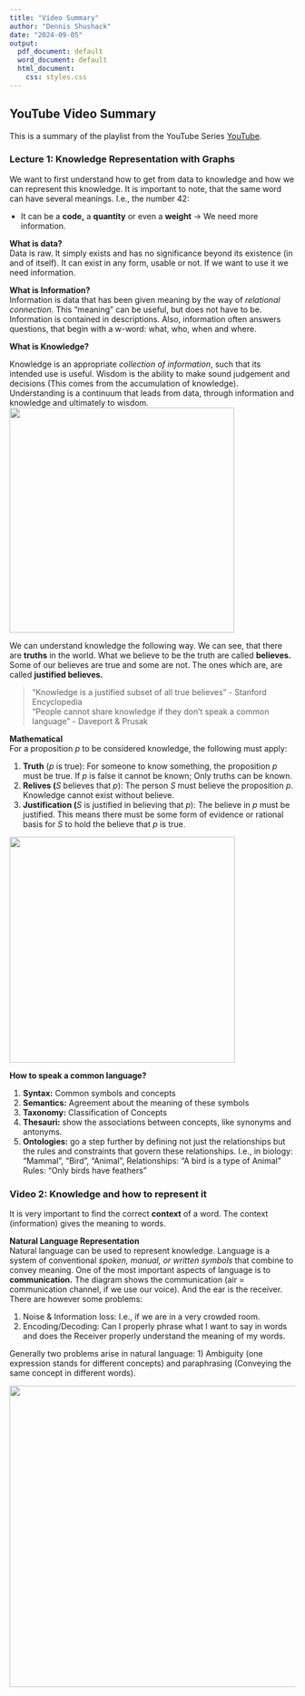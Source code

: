 ```yaml
---
title: "Video Summary"
author: "Dennis Shushack"
date: "2024-09-05"
output:
  pdf_document: default
  word_document: default
  html_document:
    css: styles.css
---
```


```{=html}
<style>
ul {
  padding-left: 20px; /* Adjust this value to change the left padding */
}

ul li {
  margin-bottom: 5px; /* Adjust this value to change the space between list items */
}
</style>
```
## YouTube Video Summary

This is a summary of the playlist from the YouTube Series [YouTube](https://www.youtube.com/watch?v=CiU1sMbL3k4&list=PLNXdQl4kBgzubTOfY5cbtxZCgg9UTe-uF).

### Lecture 1: Knowledge Representation with Graphs

We want to first understand how to get from data to knowledge and how we can represent this knowledge. It is important to note, that the same word can have several meanings. I.e., the number 42:

-   It can be a **code,** a **quantity** or even a **weight** $\rightarrow$ We need more information.

**What is data?\
**Data is raw. It simply exists and has no significance beyond its existence (in and of itself). It can exist in any form, usable or not. If we want to use it we need information.

**What is Information?\
**Information is data that has been given meaning by the way of *relational connection*. This "meaning" can be useful, but does not have to be. Information is contained in descriptions. Also, information often answers questions, that begin with a w-word: what, who, when and where.

**What is Knowledge?**

Knowledge is an appropriate *collection of information*, such that its intended use is useful. Wisdom is the ability to make sound judgement and decisions (This comes from the accumulation of knowledge). Understanding is a continuum that leads from data, through information and knowledge and ultimately to wisdom.\
![](images/clipboard-3974074964.png){width="396"}

We can understand knowledge the following way. We can see, that there are **truths** in the world. What we believe to be the truth are called **believes.** Some of our believes are true and some are not. The ones which are, are called **justified believes.**

> "Knowledge is a justified subset of all true believes" - Stanford Encyclopedia\
> "People cannot share knowledge if they don't speak a common language" - Daveport & Prusak

**Mathematical\
**For a proposition $p$ to be considered knowledge, the following must apply:

1.  **Truth** ($p$ is true): For someone to know something, the proposition $p$ must be true. If $p$ is false it cannot be known; Only truths can be known.
2.  **Relives (**$S$ believes that $p$): The person $S$ must believe the proposition $p$. Knowledge cannot exist without believe.
3.  **Justification (**$S$ is justified in believing that $p$): The believe in $p$ must be justified. This means there must be some form of evidence or rational basis for $S$ to hold the believe that $p$ is true.

![](images/clipboard-2979063884.png){width="397"}

**How to speak a common language?**

1.  **Syntax:** Common symbols and concepts
2.  **Semantics:** Agreement about the meaning of these symbols
3.  **Taxonomy:** Classification of Concepts
4.  **Thesauri:** show the associations between concepts, like synonyms and antonyms.
5.  **Ontologies:** go a step further by defining not just the relationships but the rules and constraints that govern these relationships. I.e., in biology: "Mammal", "Bird", "Animal", Relationships: "A bird is a type of Animal" Rules: "Only birds have feathers"

### Video 2: Knowledge and how to represent it

It is very important to find the correct **context** of a word. The context (information) gives the meaning to words.

**Natural Language Representation\
**Natural language can be used to represent knowledge. Language is a system of conventional *spoken, manual, or written symbols* that combine to convey meaning. One of the most important aspects of language is to **communication.** The diagram shows the communication (air = communication channel, if we use our voice). And the ear is the receiver. There are however some problems:

1.  Noise & Information loss: I.e., if we are in a very crowded room.
2.  Encoding/Decoding: Can I properly phrase what I want to say in words and does the Receiver properly understand the meaning of my words.

Generally two problems arise in natural language: 1) Ambiguity (one expression stands for different concepts) and paraphrasing (Conveying the same concept in different words).

![](images/clipboard-2799712602.png){width="530"}

